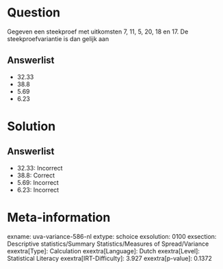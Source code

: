Question
========

Gegeven een steekproef met uitkomsten 7, 11, 5, 20, 18 en 17. De
steekproefvariantie is dan gelijk aan

Answerlist
----------

* 32.33
* 38.8
* 5.69
* 6.23

Solution
========

Answerlist
----------

* 32.33: Incorrect
* 38.8: Correct
* 5.69: Incorrect
* 6.23: Incorrect

Meta-information
================
exname: uva-variance-586-nl
extype: schoice
exsolution: 0100
exsection: Descriptive statistics/Summary Statistics/Measures of Spread/Variance
exextra[Type]: Calculation
exextra[Language]: Dutch
exextra[Level]: Statistical Literacy
exextra[IRT-Difficulty]: 3.927
exextra[p-value]: 0.1372
